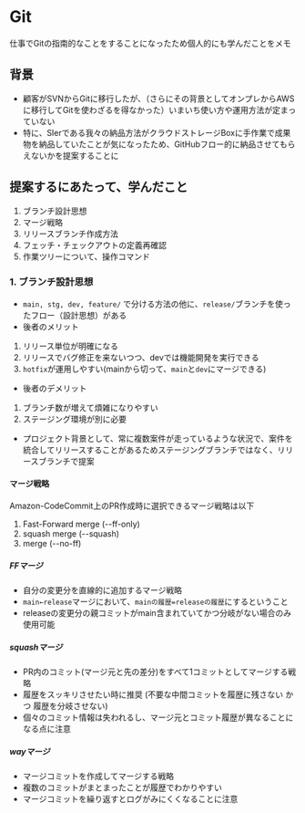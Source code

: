 # Git
仕事でGitの指南的なことをすることになったため個人的にも学んだことをメモ


## 背景
- 顧客がSVNからGitに移行したが、（さらにその背景としてオンプレからAWSに移行してGitを使わざるを得なかった）いまいち使い方や運用方法が定まっていない
- 特に、SIerである我々の納品方法がクラウドストレージBoxに手作業で成果物を納品していたことが気になったため、GitHubフロー的に納品させてもらえないかを提案することに

## 提案するにあたって、学んだこと
1. ブランチ設計思想
2. マージ戦略
3. リリースブランチ作成方法
4. フェッチ・チェックアウトの定義再確認
5. 作業ツリーについて、操作コマンド


### 1. ブランチ設計思想
- `main, stg, dev, feature/` で分ける方法の他に、`release/`ブランチを使ったフロー（設計思想）がある
- 後者のメリット
1. リリース単位が明確になる
2. リリースでバグ修正を来ないつつ、devでは機能開発を実行できる
3. `hotfix`が運用しやすい(mainから切って、`main`と`dev`にマージできる)
- 後者のデメリット
1. ブランチ数が増えて煩雑になりやすい
2. ステージング環境が別に必要

- プロジェクト背景として、常に複数案件が走っているような状況で、案件を統合してリリースすることがあるためステージングブランチではなく、リリースブランチで提案

#### マージ戦略
Amazon-CodeCommit上のPR作成時に選択できるマージ戦略は以下
1. Fast-Forward merge (--ff-only)
2. squash merge (--squash)
3.  merge (--no-ff)

##### FFマージ
- 自分の変更分を直線的に追加するマージ戦略
- `main←release`マージにおいて、`mainの履歴=releaseの履歴`にするということ
- releaseの変更分の親コミットがmain含まれていてかつ分岐がない場合のみ使用可能

##### squashマージ
- PR内のコミット(マージ元と先の差分)をすべて1コミットとしてマージする戦略
- 履歴をスッキリさせたい時に推奨 (不要な中間コミットを履歴に残さない かつ 履歴を分岐させない)
- 個々のコミット情報は失われるし、マージ元とコミット履歴が異なることになる点に注意

##### wayマージ
- マージコミットを作成してマージする戦略
- 複数のコミットがまとまったことが履歴でわかりやすい
- マージコミットを繰り返すとログがみにくくなることに注意

